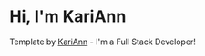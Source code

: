 # Hi, I'm KariAnn

Template by [KariAnn](https://www.lekoarts.de?utm_source=cara&utm_medium=Starter) - I'm a Full Stack Developer!

